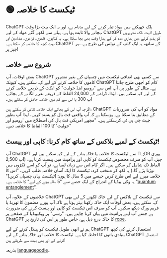 
# 🟢 ٹیکسٹ کا خلاصہ

ChatGPT پلک جھپکنے میں مواد تیار کرنے کے لیے بدنام ہے، اور یہ ایک بہت بڑا وقت بچانے والا ثابت ہوا ہے۔
پہلے سے لکھے گئے مواد کے لیے، ChatGPT طویل اذیت ناک تحریروں کو ہضم کرنے میں ہماری مدد کر کے ہمارا وقت بھی بچا سکتا ہے۔
یہ کتابوں، فلموں، ڈراموں، مضامین اور بہت کچھ کا خلاصہ کر سکتا ہے۔ ChatGPT کے ساتھ، یہ ایک کلف کے نوٹس کی طرح ہے…ہر چیز پر!

## شروع سے خلاصہ

بعض اوقات، آپ ChatGPT سے کسی بھی اضافی ٹیکسٹ میں چسپاں کیے بغیر مشہور کاموں کا خلاصہ کرنے کے لیے کہہ سکتے ہیں، کیونکہ ChatGPT کام کو اچھی طرح جانتا ہے۔ مثال کے طور پر، آپ اس سے "رومیو اینڈ جولیٹ" کو ایکٹ کے ذریعے خلاصہ کرنے کے لیے کہہ سکتے ہیں۔ لہٰذا، ڈرامے کے 24,000 الفاظ کے ذریعے نعرے لگانے کے بجائے، آپ 300 یا اس سے کم میں خلاصہ حاصل کر سکتے ہیں۔

اگرچہ آپ اس کے بجائے ایک خلاصہ تلاش کر سکتے ہیں، ChatGPT مواد کو آپ کی ضروریات کے مطابق بنا سکتا ہے۔ ہوسکتا ہے کہ آپ واقعی فٹ بال کو پسند کریں، لہذا آپ بطور چیٹ جی پی ٹی کرسکتے ہیں۔
"مجھے امریکی فٹ بال کی اصطلاح میں 'رومیو اور جولیٹ' کا 100 الفاظ کا خلاصہ دیں۔"

## ٹیکسٹ کے لمبے بلاکس کے ساتھ کام کرنا: کاپی اور پیسٹ!

آپ ChatGPT سے ٹیکسٹ کا خلاصہ یا خاکہ بنانے کے لیے کہہ سکتے ہیں اور TL;DR پوری چیز۔ آپ کو صرف مخصوص ٹیکسٹ کو کاپی اور پرامپٹ میں پیسٹ کرنا ہے۔ (آپ 2,500 الفاظ تک شامل کر سکتے ہیں۔ اگر کام اس سے زیادہ لمبا ہے، تو آپ کو اسے ٹکڑوں میں توڑنا پڑے گا۔)
یہ لکھ کر منتخب کردہ ٹیکسٹ کا ایک آسان خلاصہ طلب کریں، "اس کا خلاصہ میرے لیے اس طرح کریں جیسے میں 5 سال کا ہوں: [ٹیکسٹ یہاں چسپاں کریں]"
یہ وکی پیڈیا کے اندراج کے ایک حصے سے "5 سالہ بچے کے لیے" کا خلاصہ ہے۔ “[quantum entanglement](https://en.wikipedia.org/wiki/Quantum_entanglement#:~:text=vte-,Quantum%20entanglement,-is%20the%20phenomenon)”.

خلاصوں کے علاوہ، آپ ChatGPT سے ٹیکسٹ کے بلاکس کے لیے خاکہ لکھنے کے لیے بھی کہہ سکتے ہیں۔ بعض اوقات ایک خاکہ رکھنا بہتر ہوتا ہے تاکہ آپ پورے مضمون کا تھریڈ یا فریم ورک دیکھ سکیں۔
آپ کو صرف اس ٹیکسٹ کو کاپی اور پیسٹ کرنے کی ضرورت ہے جسے آپ اپنے پرامپٹ میں بیان کرنا چاہتے ہیں۔
"رسی" پر ویکیپیڈیا کے صفحے پر ChatGPT کا خاکہ درج ذیل ہے، خاص طور پر اس کی تاریخ پر [rope](https://en.wikipedia.org/wiki/Rope#:~:text=to%20pull%20ropes.-,History,-Ancient%20Egyptians%20were).

ہم نے ابھی طویل ٹیکسٹ کو ہینڈل کرنے کے لیے ChatGPT استعمال کرنے کی کچھ بنیادی باتوں کا احاطہ کیا ہے۔ ٹیکسٹ کا خلاصہ اور خاکہ بنانے کے لیے ChatGPT استعمال کرنے کے اور بھی بہت سے طریقے ہیں!

بذریعہ [languageoodle](https://twitter.com/langugenoodle)۔
